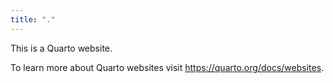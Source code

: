 ```yaml
---
title: "."
---
```


This is a Quarto website.

To learn more about Quarto websites visit <https://quarto.org/docs/websites>.
